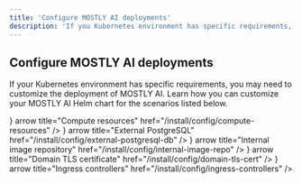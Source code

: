 ```yaml
---
title: 'Configure MOSTLY AI deployments'
description: 'If you Kubernetes environment has specific requirements, you may need to configure the deployment of MOSTLY AI in a custom way.'
---
```



## Configure MOSTLY AI deployments

If your Kubernetes environment has specific requirements, you may need to customize the deployment of MOSTLY AI. Learn how you can customize your MOSTLY AI Helm chart for the scenarios listed below.

<Cards num={2}>
  <Cards.Card icon={<Chip2Icon />} arrow title="Compute resources" href="/install/config/compute-resources" />
  <Cards.Card icon={<DatabaseIcon />} arrow title="External PostgreSQL" href="/install/config/external-postgresql-db" />
  <Cards.Card icon={<PuzzleIcon />} arrow title="Internal image repository" href="/install/config/internal-image-repo" />
  <Cards.Card icon={<FileBadgeIcon />} arrow title="Domain TLS certificate" href="/install/config/domain-tls-cert" />
  <Cards.Card icon={<IngressIcon />} arrow title="Ingress controllers" href="/install/config/ingress-controllers" />
</Cards>
